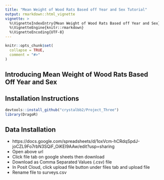 ```yaml
---
title: "Mean Weight of Wood Rats Based off Year and Sex Tutorial"
output: rmarkdown::html_vignette
vignette: >
  %\VignetteIndexEntry{Mean Weight of Wood Rats Based off Year and Sex}
  %\VignetteEngine{knitr::rmarkdown}
  %\VignetteEncoding{UTF-8}
---
```


```r
knitr::opts_chunk$set(
  collapse = TRUE,
  comment = "#>"
)
```

## Introducing Mean Weight of Wood Rats Based Off Year and Sex

## Installation Instructions


```r
devtools::install_github("crystalbb2/Project_Three")
library(DragoR)
```

## Data Installation
+ 
https://docs.google.com/spreadsheets/d/1oxVcm-hCRdqSpdJ-joCZL9Fo7rbN3SQiF_OiKEI9AAw/edit?usp=sharing
+ Open above url
+ Click file tab on google sheets then download
+ Download as Comma Separated Values (.csv) file
+ In Posit Cloud, click upload file button under files tab and upload file
+ Rename file to surveys.csv
